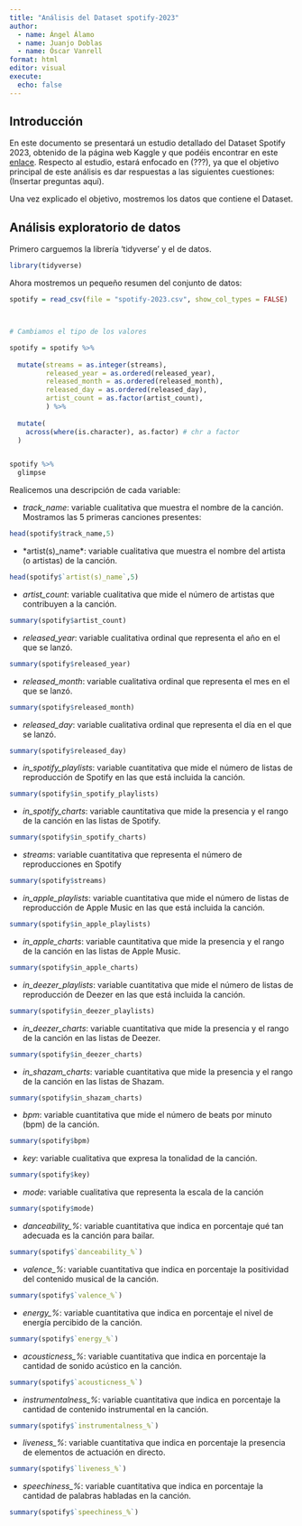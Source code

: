 ```yaml
---
title: "Análisis del Dataset spotify-2023"
author: 
  - name: Ángel Álamo
  - name: Juanjo Doblas
  - name: Óscar Vanrell 
format: html
editor: visual
execute:
  echo: false
---
```


## Introducción

En este documento se presentará un estudio detallado del Dataset Spotify 2023, obtenido de la página web Kaggle y que podéis encontrar en este [enlace](https://www.kaggle.com/datasets/nelgiriyewithana/top-spotify-songs-2023/). Respecto al estudio, estará enfocado en (???), ya que el objetivo principal de este análisis es dar respuestas a las siguientes cuestiones: (Insertar preguntas aquí).

Una vez explicado el objetivo, mostremos los datos que contiene el Dataset.

## Análisis exploratorio de datos

Primero carguemos la librería 'tidyverse' y el de datos.

```r
library(tidyverse)
```

Ahora mostremos un pequeño resumen del conjunto de datos:

```r
spotify = read_csv(file = "spotify-2023.csv", show_col_types = FALSE)



# Cambiamos el tipo de los valores

spotify = spotify %>% 
  
  mutate(streams = as.integer(streams), 
         released_year = as.ordered(released_year),
         released_month = as.ordered(released_month),
         released_day = as.ordered(released_day),
         artist_count = as.factor(artist_count),
         ) %>%
  
  mutate(
    across(where(is.character), as.factor) # chr a factor
  )


spotify %>% 
  glimpse

```

Realicemos una descripción de cada variable:

-   *track_name*: variable cualitativa que muestra el nombre de la canción. Mostramos las 5 primeras canciones presentes:

```r
head(spotify$track_name,5)
```


-   *artist(s)_name*: variable cualitativa que muestra el nombre del artista (o artistas) de la canción.

```r
head(spotify$`artist(s)_name`,5)
```


-   *artist_count*: variable cualitativa que mide el número de artistas que contribuyen a la canción.

```r
summary(spotify$artist_count)
```

-   *released_year*: variable cualitativa ordinal que representa el año en el que se lanzó.

```r
summary(spotify$released_year)
```


-   *released_month*: variable cualitativa ordinal que representa el mes en el que se lanzó.

```r
summary(spotify$released_month)
```


-   *released_day*: variable cualitativa ordinal que representa el día en el que se lanzó.

```r
summary(spotify$released_day)
```


-   *in_spotify_playlists*: variable cuantitativa que mide el número de listas de reproducción de Spotify en las que está incluida la canción.

```r
summary(spotify$in_spotify_playlists)
```


-   *in_spotify_charts*: variable cauntitativa que mide la presencia y el rango de la canción en las listas de Spotify.

```r
summary(spotify$in_spotify_charts)
```


-   *streams*: variable cuantitativa que representa el número de reproducciones en Spotify

```r
summary(spotify$streams)
```


-   *in_apple_playlists*: variable cuantitativa que mide el número de listas de reproducción de Apple Music en las que está incluida la canción.

```r
summary(spotify$in_apple_playlists)
```


-   *in_apple_charts*: variable cauntitativa que mide la presencia y el rango de la canción en las listas de Apple Music.

```r
summary(spotify$in_apple_charts)
```


-   *in_deezer_playlists*: variable cuantitativa que mide el número de listas de reproducción de Deezer en las que está incluida la canción.

```r
summary(spotify$in_deezer_playlists)
```


-   *in_deezer_charts*: variable cuantitativa que mide la presencia y el rango de la canción en las listas de Deezer.

```r
summary(spotify$in_deezer_charts)
```


-   *in_shazam_charts*: variable cuantitativa que mide la presencia y el rango de la canción en las listas de Shazam.

```r
summary(spotify$in_shazam_charts)
```


-   *bpm*: variable cuantitativa que mide el número de beats por minuto (bpm) de la canción.

```r
summary(spotify$bpm)
```


-   *key*: variable cualitativa que expresa la tonalidad de la canción.

```r
summary(spotify$key)
```


-   *mode*: variable cualitativa que representa la escala de la canción

```r
summary(spotify$mode)
```


-   *danceability_%*: variable cuantitativa que indica en porcentaje qué tan adecuada es la canción para bailar.

```r
summary(spotify$`danceability_%`)
```


-   *valence_%*: variable cuantitativa que indica en porcentaje la positividad del contenido musical de la canción.

```r
summary(spotify$`valence_%`)
```


-   *energy_%*: variable cuantitativa que indica en porcentaje el nivel de energía percibido de la canción.

```r
summary(spotify$`energy_%`)
```


-   *acousticness_%*: variable cuantitativa que indica en porcentaje la cantidad de sonido acústico en la canción.

```r
summary(spotify$`acousticness_%`)
```


-   *instrumentalness_%*: variable cuantitativa que indica en porcentaje la cantidad de contenido instrumental en la canción.

```r
summary(spotify$`instrumentalness_%`)
```


-   *liveness_%*: variable cuantitativa que indica en porcentaje la presencia de elementos de actuación en directo.

```r
summary(spotify$`liveness_%`)
```


-   *speechiness_%*: variable cuantitativa que indica en porcentaje la cantidad de palabras habladas en la canción.

```r
summary(spotify$`speechiness_%`)
```



